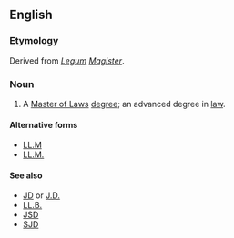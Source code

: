 ==English==

===Etymology===
Derived from ''[[Legum]] [[Magister]]''.

===Noun===
{{wikipedia}}
{{en-noun|head=[[LL]][[M]]}}
# A [[Master of Laws]] [[degree]]; an advanced degree in [[law]].

====Alternative forms====
* [[LL.M]]
* [[LL.M.]]

====See also====
* [[JD]] or [[J.D.]]
* [[LL.B.]]
* [[JSD]]
* [[SJD]]